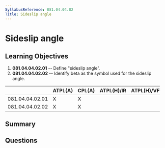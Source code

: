 ```yaml
---
SyllabusReference: 081.04.04.02
Title: Sideslip angle
---
```


# Sideslip angle

## Learning Objectives

1.  **081.04.04.02.01** -- Define "sideslip angle".
2.  **081.04.04.02.02** -- Identify beta as the symbol used for the sideslip
    angle.

|                 | ATPL(A) | CPL(A) | ATPL(H)/IR | ATPL(H)/VFR | CPL(H) | IR | CBIR(A) |
| --------------- | ------- | ------ | ---------- | ----------- | ------ | -- | ------- |
| 081.04.04.02.01 | X       | X      |            |             |        |    |         |
| 081.04.04.02.02 | X       | X      |            |             |        |    |         |

## Summary

## Questions
